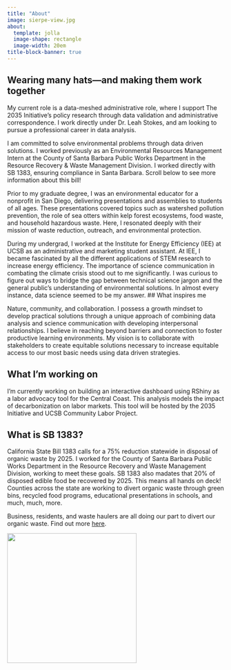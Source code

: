 ```yaml
---
title: "About"
image: sierpe-view.jpg
about:
  template: jolla
  image-shape: rectangle
  image-width: 20em
title-block-banner: true
---
```

## Wearing many hats—and making them work together

My current role is a data-meshed administrative role, where I support The 2035 Initiative's policy research through data validation and administrative correspondence. I work directly under Dr. Leah Stokes, and am looking to pursue a professional career in data analysis.

I am committed to solve environmental problems through data driven solutions. I worked previously as an Environmental Resources Management Intern at the County of Santa Barbara Public Works Department in the Resource Recovery & Waste Management Division. I worked directly with SB 1383, ensuring compliance in Santa Barbara. Scroll below to see more information about this bill!

Prior to my graduate degree, I was an environmental educator for a nonprofit in San Diego, delivering presentations and assemblies to students of all ages. These presentations covered topics such as watershed pollution prevention, the role of sea otters within kelp forest ecosystems, food waste, and household hazardous waste. Here, I resonated deeply with their mission of waste reduction, outreach, and environmental protection.

During my undergrad, I worked at the Institute for Energy Efficiency (IEE) at UCSB as an administrative and marketing student assistant. At IEE, I became fascinated by all the different applications of STEM research to increase energy efficiency. The importance of science communication in combating the climate crisis stood out to me significantly. I was curious to figure out ways to bridge the gap between technical science jargon and the general public's understanding of environmental solutions. In almost every instance, data science seemed to be my answer.
## What inspires me

Nature, community, and collaboration. I possess a growth mindset to develop practical solutions through a unique approach of combining data analysis and science communication with developing interpersonal relationships. I believe in reaching beyond barriers and connection to foster productive learning environments. My vision is to collaborate with stakeholders to create equitable solutions necessary to increase equitable access to our most basic needs using data driven strategies.


## What I'm working on

I'm currently working on building an interactive dashboard using RShiny as a labor advocacy tool for the Central Coast. This analysis models the impact of decarbonization on labor markets. This tool will be hosted by the 2035 Initiative and UCSB Community Labor Project. 


## What is SB 1383?

California State Bill 1383 calls for a 75% reduction statewide in disposal of organic waste by 2025. I worked for the County of Santa Barbara Public Works Department in the Resource Recovery and Waste Management Division, working to meet these goals. SB 1383 also madates that 20% of disposed edible food be recovered by 2025. This means all hands on deck! Counties across the state are working to divert organic waste through green bins, recycled food programs, educational presentations in schools, and much, much, more. 


Business, residents, and waste haulers are all doing our part to divert our organic waste. Find out more [here](https://lessismore.org/).

  
  <img style="float: center" width="300" height="300" src="colorado-hike.jpg"/>
  
  

  

  
  
  
  